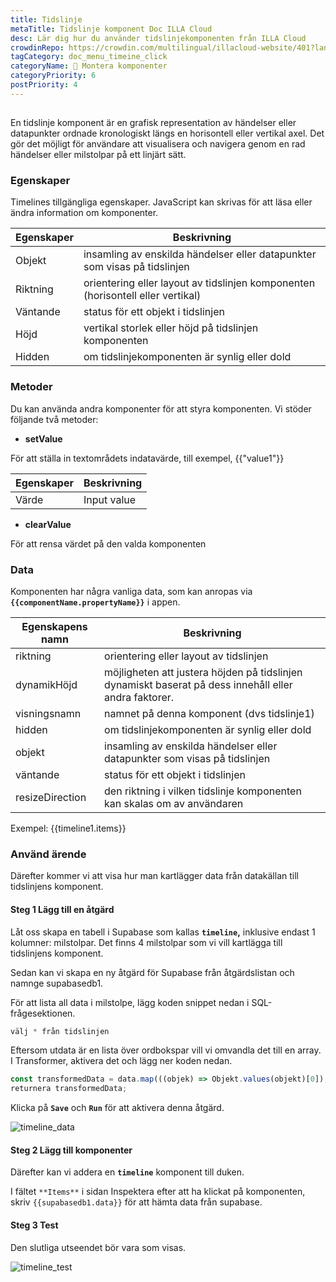 ```yaml
---
title: Tidslinje
metaTitle: Tidslinje komponent Doc ILLA Cloud
desc: Lär dig hur du använder tidslinjekomponenten från ILLA Cloud
crowdinRepo: https://crowdin.com/multilingual/illacloud-website/401?languages=sv&filter=basic&value=0
tagCategory: doc_menu_timeine_click
categoryName: 🧬 Montera komponenter
categoryPriority: 6
postPriority: 4
---
```


## <h2 hidden>Vad är tidslinje?</h2>

En tidslinje komponent är en grafisk representation av händelser eller datapunkter ordnade kronologiskt längs en horisontell eller vertikal axel. Det gör det möjligt för användare att visualisera och navigera genom en rad händelser eller milstolpar på ett linjärt sätt.

### Egenskaper

Timelines tillgängliga egenskaper. JavaScript kan skrivas för att läsa eller ändra information om komponenter.

| Egenskaper  | Beskrivning                                                                               |
| ----------- | ----------------------------------------------------------------------------------------- |
| Objekt      | insamling av enskilda händelser eller datapunkter som visas på tidslinjen                 |
| Riktning    | orientering eller layout av tidslinjen komponenten (horisontell eller vertikal)           |
| Väntande    | status för ett objekt i tidslinjen                                                        |
| Höjd        | vertikal storlek eller höjd på tidslinjen komponenten                                     |
| Hidden      | om tidslinjekomponenten är synlig eller dold                                              |

### Metoder

Du kan använda andra komponenter för att styra komponenten. Vi stöder följande två metoder:

-   **setValue**

För att ställa in textområdets indatavärde, till exempel, {{"value1"}}

| Egenskaper | Beskrivning |
| ---------- | ----------- |
| Värde      | Input value |

-   **clearValue**

För att rensa värdet på den valda komponenten

### Data

Komponenten har några vanliga data, som kan anropas via **`{{componentName.propertyName}}`** i appen.

| Egenskapens namn   | Beskrivning                                                                                           |
| ------------------ | ----------------------------------------------------------------------------------------------------- |
| riktning           | orientering eller layout av tidslinjen                                                                |
| dynamikHöjd        | möjligheten att justera höjden på tidslinjen dynamiskt baserat på dess innehåll eller andra faktorer. |
| visningsnamn       | namnet på denna komponent (dvs tidslinje1)                                                            |
| hidden             | om tidslinjekomponenten är synlig eller dold                                                          |
| objekt             | insamling av enskilda händelser eller datapunkter som visas på tidslinjen                             |
| väntande           | status för ett objekt i tidslinjen                                                                    |
| resizeDirection    | den riktning i vilken tidslinje komponenten kan skalas om av användaren                               |

Exempel: {{timeline1.items}}

### Använd ärende

Därefter kommer vi att visa hur man kartlägger data från datakällan till tidslinjens komponent.

#### Steg 1 Lägg till en åtgärd

Låt oss skapa en tabell i Supabase som kallas **`timeline`,** inklusive endast 1 kolumner: milstolpar. Det finns 4 milstolpar som vi vill kartlägga till tidslinjens komponent.

Sedan kan vi skapa en ny åtgärd för Supabase från åtgärdslistan och namnge supabasedb1.

För att lista all data i milstolpe, lägg koden snippet nedan i SQL-frågesektionen.

```sql
välj * från tidslinjen
```

Eftersom utdata är en lista över ordbokspar vill vi omvandla det till en array. I Transformer, aktivera det och lägg ner koden nedan.

```jsx
const transformedData = data.map(((objek) => Objekt.values(objekt)[0]);
returnera transformedData;
```

Klicka på **`Save`** och **`Run`** för att aktivera denna åtgärd.

![timeline_data](https://cdn.illacloud.com/official-website/img/official-site/components/timeline_data.jpg)

#### Steg 2 Lägg till komponenter

Därefter kan vi addera en **`timeline`** komponent till duken.

I fältet `**Items**` i sidan Inspektera efter att ha klickat på komponenten, skriv `{{supabasedb1.data}}` för att hämta data från supabase.

#### Steg 3 Test

Den slutliga utseendet bör vara som visas.

![timeline_test](https://cdn.illacloud.com/official-website/img/official-site/components/timeline_test.jpg)
